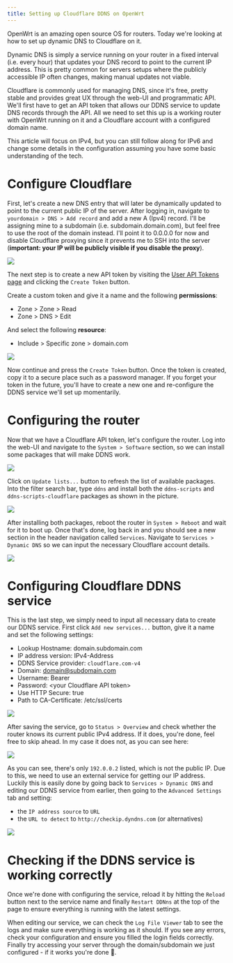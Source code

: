 ```yaml
---
title: Setting up Cloudflare DDNS on OpenWrt
---
```



OpenWrt is an amazing open source OS for routers. Today we're looking at how to set
up dynamic DNS to Cloudflare on it.


Dynamic DNS is simply a service running on your router in a fixed interval (i.e. every hour)
that updates your DNS record to point to the current IP address. This is pretty common
for servers setups where the publicly accessible IP often changes, making manual updates
not viable.

Cloudflare is commonly used for managing DNS, since it's free, pretty stable and provides
great UX through the web-UI and programmatic API. We'll first have to get an API token that
allows our DDNS service to update DNS records through the API.
All we need to set this up is a working router with OpenWrt running on it and a Cloudflare
account with a configured domain name.

This article will focus on IPv4, but you can still follow along for IPv6 and change
some details in the configuration assuming you have some basic understanding of the tech.


# Configure Cloudflare

First, let's create a new DNS entry that will later be dynamically updated to point to the
current public IP of the server. After logging in, navigate to
`yourdomain > DNS > Add record` and add a new A (Ipv4) record.
I'll be assigning mine to a subdomain (i.e. subdomain.domain.com), but feel free to use
the root of the domain instead. I'll point it to 0.0.0.0 for now and disable Cloudflare
proxying since it prevents me to SSH into the server (**important: your IP will be publicly
visible if you disable the proxy**).


<Img
src={cloudflareAddDnsImg}
thumbnail={cloudflareAddDnsThumb}
caption="Add a new type IPv4 DNS entry"
/>

The next step is to create a new API token by visiting the
[User API Tokens page](https://dash.cloudflare.com/profile/api-tokens)
and clicking the `Create Token` button.

Create a custom token and give it a name and the following **permissions**:
- Zone > Zone > Read
- Zone > DNS > Edit

And select the following **resource**:
- Include > Specific zone > domain.com


<Img
src={createTokenImg}
thumbnail={createTokenThumb}
caption="Create a new custom token with required permissions"
/>

Now continue and press the `Create Token` button. Once the token is created, copy it to a
secure place such as a password manager. If you forget your token in the future, you'll have
to create a new one and re-configure the DDNS service we'll set up momentarily.


# Configuring the router

Now that we have a Cloudflare API token, let's configure the router. Log into the web-UI and
navigate to the `System > Software` section, so we can install some packages that will make DDNS work.

<Img
src={softwareImg}
thumbnail={softwareThumb}
caption="Navigate to the System > Software section"
/>

Click on `Update lists...` button to refresh the list of available packages.
Into the filter search bar, type `ddns` and install both the `ddns-scripts` and
`ddns-scripts-cloudflare` packages as shown in the picture.

<Img
src={installImg}
thumbnail={installThumb}
caption="Install DDNS packages through the web-UI"
/>


After installing both packages, reboot the router in `System > Reboot` and wait for it
to boot up. Once that's done, log back in and you should see a new section in the header
navigation called `Services`. Navigate to `Services > Dynamic DNS` so we can input the
necessary Cloudflare account details.


<Img
src={ddnsImg}
thumbnail={ddnsThumb}
caption="The Services tab includes DDNS configuration"
/>


# Configuring Cloudflare DDNS service

This is the last step, we simply need to input all necessary data to create our DDNS service.
First click `Add new services...` button, give it a name and set the following settings:

- Lookup Hostname: domain.subdomain.com
- IP address version: IPv4-Address
- DDNS Service provider: `cloudflare.com-v4`
- Domain: domain@subdomain.com
- Username: Bearer
- Password: \<your Cloudflare API token\>
- Use HTTP Secure: true
- Path to CA-Certificate: /etc/ssl/certs

<Img
src={configureServiceImg}
thumbnail={configureServiceThumb}
caption="Configure the DDNS service using the API token"
/>

After saving the service, go to `Status > Overview` and check whether the router knows
its current public IPv4 address. If it does, you're done, feel free to skip ahead.
In my case it does not, as you can see here:

<Img
src={noIpv4Img}
thumbnail={noIpv4Thumb}
caption="Configure the DDNS service using the API token"
/>

As you can see, there's only `192.0.0.2` listed, which is not the public IP.
Due to this, we need to use an external service for getting our IP address.
Luckily this is easily done by going back to `Services > Dynamic DNS` and
editing our DDNS service from earlier, then going to the `Advanced Settings` tab
and setting:
- the `IP address source` to `URL`
- the `URL to detect` to `http://checkip.dyndns.com` (or alternatives)

<Img
src={configureServiceAdvancedImg}
thumbnail={configureServiceAdvancedThumb}
caption="Configure the DDNS service using the API token"
/>


# Checking if the DDNS service is working correctly

Once we're done with configuring the service, reload it by hitting the `Reload` button
next to the service name and finally `Restart DDNns` at the top of the page to ensure
everything is running with the latest settings.

When editing our service, we can check the `Log File Viewer` tab to see the
logs and make sure everything is working as it should. If you see any errors,
check your configuration and ensure you filled the login fields correctly.
Finally try accessing your server through the domain/subdomain we just configured -
if it works you're done 🎉.
